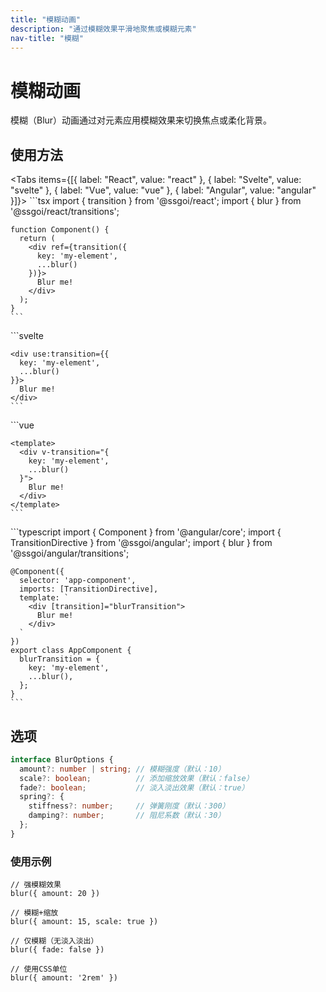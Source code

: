 ```yaml
---
title: "模糊动画"
description: "通过模糊效果平滑地聚焦或模糊元素"
nav-title: "模糊"
---
```


# 模糊动画

模糊（Blur）动画通过对元素应用模糊效果来切换焦点或柔化背景。

<TransitionDemo type="blur" />

## 使用方法

<Tabs items={[{ label: "React", value: "react" }, { label: "Svelte", value: "svelte" }, { label: "Vue", value: "vue" }, { label: "Angular", value: "angular" }]}>
  <TabPanel value="react">
    ```tsx
    import { transition } from '@ssgoi/react';
    import { blur } from '@ssgoi/react/transitions';

    function Component() {
      return (
        <div ref={transition({
          key: 'my-element',
          ...blur()
        })}>
          Blur me!
        </div>
      );
    }
    ```
  </TabPanel>
  <TabPanel value="svelte">
    ```svelte
    <script>
      import { transition } from '@ssgoi/svelte';
      import { blur } from '@ssgoi/svelte/transitions';
    </script>

    <div use:transition={{
      key: 'my-element',
      ...blur()
    }}>
      Blur me!
    </div>
    ```
  </TabPanel>
  <TabPanel value="vue">
    ```vue
    <script setup>
    import { blur } from '@ssgoi/vue/transitions';
    </script>

    <template>
      <div v-transition="{
        key: 'my-element',
        ...blur()
      }">
        Blur me!
      </div>
    </template>
    ```
  </TabPanel>
  <TabPanel value="angular">
    ```typescript
    import { Component } from '@angular/core';
    import { TransitionDirective } from '@ssgoi/angular';
    import { blur } from '@ssgoi/angular/transitions';

    @Component({
      selector: 'app-component',
      imports: [TransitionDirective],
      template: `
        <div [transition]="blurTransition">
          Blur me!
        </div>
      `
    })
    export class AppComponent {
      blurTransition = {
        key: 'my-element',
        ...blur(),
      };
    }
    ```
  </TabPanel>
</Tabs>

## 选项

```typescript
interface BlurOptions {
  amount?: number | string; // 模糊强度（默认：10）
  scale?: boolean;          // 添加缩放效果（默认：false）
  fade?: boolean;           // 淡入淡出效果（默认：true）
  spring?: {
    stiffness?: number;     // 弹簧刚度（默认：300）
    damping?: number;       // 阻尼系数（默认：30）
  };
}
```

### 使用示例

```tsx
// 强模糊效果
blur({ amount: 20 })

// 模糊+缩放
blur({ amount: 15, scale: true })

// 仅模糊（无淡入淡出）
blur({ fade: false })

// 使用CSS单位
blur({ amount: '2rem' })
```